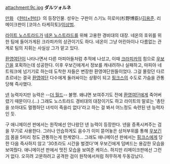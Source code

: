 attachment:9c.jpg
'''ダルツォルネ'''

[[만화]] 《[[헌터×헌터]]》의 등장인물. 성우는 구판이 스기노 히로미(杉野博臣)/[[김용준]]. 리메이크판이 [코야스 타케히토]/[[이상범]].

[[라이트 노스트라드]]가 [[네온 노스트라드]]를 위해 고용한 경비대의 대장. 네온의 호위를 위한 팀에 들어가게된 크라피카의 상관이기도 하다. 네온이 그냥 어린아이나 다름없는 관계로 팀의 지휘는 사실상 그가 맡고 있다.

[[환영여단]]이 나타나면서 다른 마피아들처럼 추적에 나섰고, 이때 [[크라피카]]의 힘으로 [[우보긴]]을 포획하는데 성공한다. 이후 우보긴에게서 정보를 캐내려하나 실패하고, 마피아 네트워크에 넘기기로 하는데 도착한 자들은 변장한 환영여단원들이었다. 그걸 몰랐던 다르쵸르네는 결국 [[환영여단]] 다수에게 둘러싸이는 상황이 되고 [[핑크스]]의 수도로 가슴을 관통당해 즉사했다.

[[넨]] 능력자지만 능력은 --[[더 월드]]-- 불명. 왜냐면 보여주기도 전에 [[환영여단]]에게 죽어버렸기 때문이다.(…) 그래도 노스트라드 경비대의 대장이기도 하고 라이트의 말로는 '총탄을 쏘아대도 멀쩡하던 녀석이 죽을리 없다'라고 하는 걸 봐서 어느정도 숙련된 넨 능력자인 듯.

구 애니메이션 판에서는 원작에선 안나왔던 넨 능력이 등장한다. 넨을 증폭시켜주는 검을 무기로 사용한다. 그러나 안습하게도 음수가 이미 뜯어놓은 상처부위를 통해 [[우보긴]]의 몸을 5미리 정도 관통하는게 한계였다... 그래도 애니메이션 판에서는 [[핑크스]]에게 당한 다음 즉사하지 않고 '30초라도 시간을 벌겠다'며 우보긴에게 덤벼드는 용감한 모습을 보여줬다. 애니메이션 판에서 멋진 모습을 보여준 케이스. 하지만 리메이크판에선 그런거 없다. 오히려 고문하려고 공격한 검이 원작에서처럼 허무하게 두동강났다.
